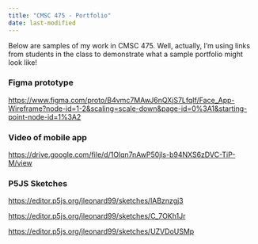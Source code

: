 ```yaml
---
title: "CMSC 475 - Portfolio"
date: last-modified
---
```


Below are samples of my work in CMSC 475.  Well, actually, I'm using links from students in the class to demonstrate what a sample portfolio might look like!

### Figma prototype

<https://www.figma.com/proto/B4vmc7MAwJ6nQXjS7LfqIf/Face_App-Wireframe?node-id=1-2&scaling=scale-down&page-id=0%3A1&starting-point-node-id=1%3A2>{.figma}

### Video of mobile app

<https://drive.google.com/file/d/1Olqn7nAwP50jls-b94NXS6zDVC-TiP-M/view>{.video}

### P5JS Sketches

<https://editor.p5js.org/jleonard99/sketches/lABznzgj3>{.sketch1}

<https://editor.p5js.org/jleonard99/sketches/C_7OKh1Jr>{.sketch2}

<https://editor.p5js.org/jleonard99/sketches/UZVDoUSMp>{.sketch3}

